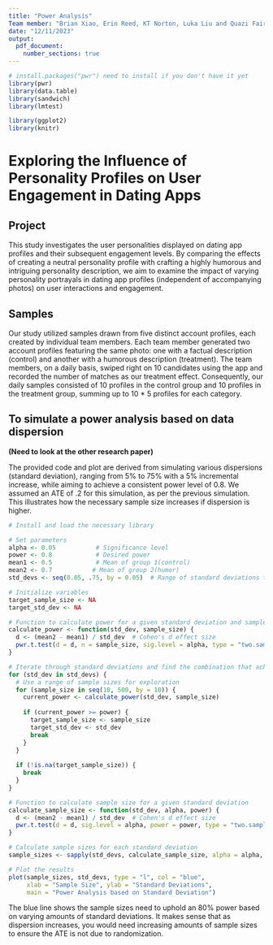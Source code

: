 ---
title: "Power Analysis"
Team member: "Brian Xiao, Erin Reed, KT Norton, Luka Liu and Quazi Fairooz"
date: "12/11/2023"
output: 
  pdf_document: 
    number_sections: true
---

```{r package loads, warning=FALSE, message=FALSE}
# install.packages("pwr") need to install if you don't have it yet
library(pwr)
library(data.table)
library(sandwich)
library(lmtest)

library(ggplot2)
library(knitr)
```


# Exploring the Influence of Personality Profiles on User Engagement in Dating Apps

## Project

This study investigates the user personalities displayed on dating app profiles and their subsequent engagement levels. By comparing the effects of creating a neutral personality profile with crafting a highly humorous and intriguing personality description, we aim to examine the impact of varying personality portrayals in dating app profiles (independent of accompanying photos) on user interactions and engagement.

## Samples

Our study utilized samples drawn from five distinct account profiles, each created by individual team members. Each team member generated two account profiles featuring the same photo: one with a factual description (control) and another with a humorous description (treatment). The team members, on a daily basis, swiped right on 10 candidates using the app and recorded the number of matches as our treatment effect. Consequently, our daily samples consisted of 10 profiles in the control group and 10 profiles in the treatment group, summing up to 10 * 5 profiles for each category.


## To simulate a power analysis based on data dispersion 
**(Need to look at the other research paper)**

The provided code and plot are derived from simulating various dispersions (standard deviation), ranging from 5% to 75% with a 5% incremental increase, while aiming to achieve a consistent power level of 0.8. We assumed an ATE of .2 for this simulation, as per the previous simulation.  This illustrates how the necessary sample size increases if dispersion is higher.

```{r}

# Install and load the necessary library

# Set parameters
alpha <- 0.05           # Significance level
power <- 0.8            # Desired power
mean1 <- 0.5            # Mean of group 1(control)
mean2 <- 0.7           # Mean of group 2(humor)
std_devs <- seq(0.05, .75, by = 0.05)  # Range of standard deviations to explore

# Initialize variables
target_sample_size <- NA
target_std_dev <- NA

# Function to calculate power for a given standard deviation and sample size
calculate_power <- function(std_dev, sample_size) {
  d <- (mean2 - mean1) / std_dev  # Cohen's d effect size
  pwr.t.test(d = d, n = sample_size, sig.level = alpha, type = "two.sample")$power
}

# Iterate through standard deviations and find the combination that achieves the desired power
for (std_dev in std_devs) {
  # Use a range of sample sizes for exploration
  for (sample_size in seq(10, 500, by = 10)) {
    current_power <- calculate_power(std_dev, sample_size)
    
    if (current_power >= power) {
      target_sample_size <- sample_size
      target_std_dev <- std_dev
      break
    }
  }
  
  if (!is.na(target_sample_size)) {
    break
  }
}

# Function to calculate sample size for a given standard deviation
calculate_sample_size <- function(std_dev, alpha, power) {
  d <- (mean2 - mean1) / std_dev  # Cohen's d effect size
  pwr.t.test(d = d, sig.level = alpha, power = power, type = "two.sample")$n
}

# Calculate sample sizes for each standard deviation
sample_sizes <- sapply(std_devs, calculate_sample_size, alpha = alpha, power = power)

# Plot the results
plot(sample_sizes, std_devs, type = "l", col = "blue",
     xlab = "Sample Size", ylab = "Standard Deviations",
     main = "Power Analysis based on Standard Deviation")


```

The blue line shows the sample sizes need to uphold an 80% power based on varying amounts of standard deviations.  It makes sense that as dispersion increases, you would need increasing amounts of sample sizes to ensure the ATE is not due to randomization.



```{r}

```